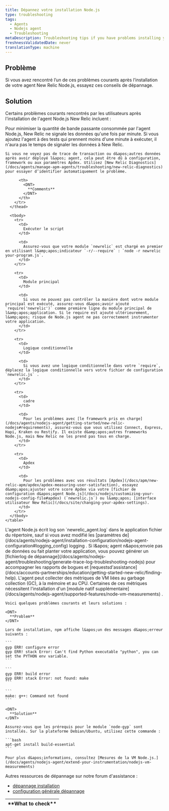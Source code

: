 ```yaml
---
title: Dépannez votre installation Node.js
type: troubleshooting
tags:
  - Agents
  - Nodejs agent
  - Troubleshooting
metaDescription: Troubleshooting tips if you have problems installing your New Relic Node.js agent.
freshnessValidatedDate: never
translationType: machine
---
```


## Problème

Si vous avez rencontré l’un de ces problèmes courants après l’installation de votre agent New Relic Node.js, essayez ces conseils de dépannage.

## Solution

Certains problèmes courants rencontrés par les utilisateurs après l&apos;installation de l&apos;agent Node.js New Relic incluent :

<CollapserGroup>
  <Collapser id="no_data" title="Ne pas voir les données">
    Pour minimiser la quantité de bande passante consommée par l&apos;agent Node.js, New Relic ne signale les données qu&apos;une fois par minute. Si vous ajoutez l&apos;agent à des tests qui prennent moins d&apos;une minute à exécuter, il n&apos;aura pas le temps de signaler les données à New Relic.

    Si vous ne voyez pas de trace de transaction ou d&apos;autres données après avoir déployé l&apos; agent, cela peut être dû à configuration, framework ou aux paramètres Apdex. Utilisez [New Relic Diagnostics](/docs/agents/manage-apm-agents/troubleshooting/new-relic-diagnostics) pour essayer d’identifier automatiquement le problème.
  </Collapser>

  <Collapser id="installation" title="Problèmes d'installation">
    <table>
      <thead>
        <tr>
          <th>
            <DNT>
              **What to check**
            </DNT>
          </th>

          <th>
            <DNT>
              **Comments**
            </DNT>
          </th>
        </tr>
      </thead>

      <tbody>
        <tr>
          <td>
            Exécuter le script
          </td>

          <td>
            Assurez-vous que votre module `newrelic` est chargé en premier en utilisant l&amp;apos;indicateur `-r/--require` : `node -r newrelic your-program.js`.
          </td>
        </tr>

        <tr>
          <td>
            Module principal
          </td>

          <td>
            Si vous ne pouvez pas contrôler la manière dont votre module principal est exécuté, assurez-vous d&apos;avoir ajouté `require('newrelic')` comme première ligne du module principal de l&amp;apos;application. Si le require est ajouté ultérieurement, l&amp;apos; risque de Node.js agent ne pas correctement instrumenter votre application.
          </td>
        </tr>

        <tr>
          <td>
            Logique conditionnelle
          </td>

          <td>
            Si vous avez une logique conditionnelle dans votre `require`, déplacez la logique conditionnelle vers votre fichier de configuration `newrelic.js` .
          </td>
        </tr>

        <tr>
          <td>
            cadre
          </td>

          <td>
            Pour les problèmes avec [le framework pris en charge](/docs/agents/nodejs-agent/getting-started/new-relic-nodejs#requirements), assurez-vous que vous utilisez Connect, Express, Hapi, Kraken ou Restify. Il existe d&amp;apos;autres frameworks Node.js, mais New Relic ne les prend pas tous en charge.
          </td>
        </tr>

        <tr>
          <td>
            Apdex
          </td>

          <td>
            Pour les problèmes avec vos résultats [Apdex](/docs/apm/new-relic-apm/apdex/apdex-measuring-user-satisfaction), essayez d&amp;apos;ajuster votre score Apdex via votre [fichier de configuration d&apos;agent Node.js](/docs/nodejs/customizing-your-nodejs-config-file#apdex) (`newrelic.js`) ou l&amp;apos; [interface utilisateur New Relic](/docs/site/changing-your-apdex-settings).
          </td>
        </tr>
      </tbody>
    </table>
  </Collapser>

  <Collapser id="logs" title="fichier de log">
    L&apos;agent Node.js écrit log son `newrelic_agent.log` dans le application fichier du répertoire, sauf si vous avez modifié les [paramètres de](/docs/agents/nodejs-agent/installation-configuration/nodejs-agent-configuration#logging_config) logging . Si l&amp;apos; agent n&amp;apos;envoie pas de données ou fait planter votre application, vous pouvez générer un [fichierlog de dépannage](/docs/agents/nodejs-agent/troubleshooting/generate-trace-log-troubleshooting-nodejs) pour accompagner les rapports de bogues et [requestsd&apos;assistance](/docs/accounts-partnerships/education/getting-started-new-relic/finding-help).
  </Collapser>

  <Collapser id="vm_metrics" title="Métriques VM manquantes">
    L&apos;agent peut collecter des métriques de VM liées au garbage collection (GC), à la mémoire et au CPU. Certaines de ces métriques nécessitent l&apos;installation d&apos;un [module natif supplémentaire](/docs/agents/nodejs-agent/supported-features/node-vm-measurements) .

    Voici quelques problèmes courants et leurs solutions :

    <DNT>
      **Problem**
    </DNT>

    Lors de installation, npm affiche l&apos;un des messages d&apos;erreur suivants :

    ```
    gyp ERR! configure error
    gyp ERR! stack Error: Can't find Python executable "python", you can set the PYTHON env variable.
    ```

    ```
    gyp ERR! build error
    gyp ERR! stack Error: not found: make
    ```

    ```
    make: g++: Command not found
    ```

    <DNT>
      **Solution**
    </DNT>

    Assurez-vous que les prérequis pour le module `node-gyp` sont installés. Sur la plateforme Debian/Ubuntu, utilisez cette commande :

    ```bash
    apt-get install build-essential
    ```

    Pour plus d&apos;informations, consultez [Mesures de la VM Node.js.](/docs/agents/nodejs-agent/extend-your-instrumentation/nodejs-vm-measurements)
  </Collapser>
</CollapserGroup>

Autres ressources de dépannage sur notre forum d&apos;assistance :

* [dépannage installation](https://discuss.newrelic.com/t/node-js-troubleshooting-framework-install/108682)
* [configuration générale dépannage](https://discuss.newrelic.com/t/node-js-troubleshooting-framework-configuration/119977)